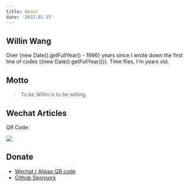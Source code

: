 ```yaml
---
title: About
date: '2022-01-15'
---
```



## Willin Wang

Over {new Date().getFullYear() - 1996} years since I wrote down the first line of codes ({new Date().getFullYear()}).
Time flies, I'm <AgeTimer /> years old.

## Motto

> To be Willin is to be willing.

## Wechat Articles

QR Code:

![](/images/qr.png)

## Donate

- [Wechat / Alipay QR code](/images/donate.png)
- [Github Sponsors](https://github.com/sponsors/willin)
